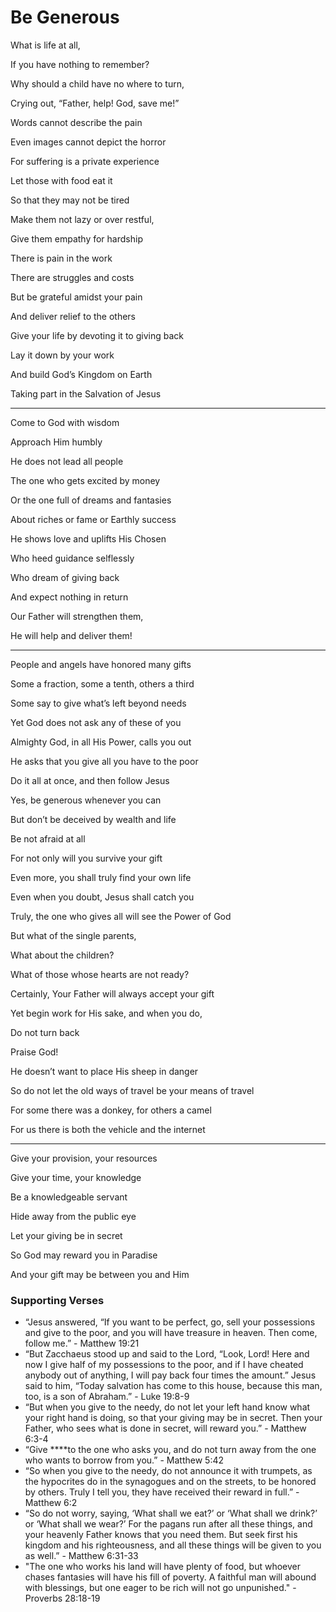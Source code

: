 # Be Generous

What is life at all,

If you have nothing to remember?

Why should a child have no where to turn,

Crying out, “Father, help! God, save me!”

Words cannot describe the pain

Even images cannot depict the horror

For suffering is a private experience

Let those with food eat it

So that they may not be tired

Make them not lazy or over restful,

Give them empathy for hardship

There is pain in the work

There are struggles and costs

But be grateful amidst your pain

And deliver relief to the others

Give your life by devoting it to giving back

Lay it down by your work

And build God’s Kingdom on Earth

Taking part in the Salvation of Jesus

---

Come to God with wisdom

Approach Him humbly

He does not lead all people

The one who gets excited by money

Or the one full of dreams and fantasies

About riches or fame or Earthly success

He shows love and uplifts His Chosen

Who heed guidance selflessly

Who dream of giving back

And expect nothing in return

Our Father will strengthen them,

He will help and deliver them!

---

People and angels have honored many gifts

Some a fraction, some a tenth, others a third

Some say to give what’s left beyond needs

Yet God does not ask any of these of you

Almighty God, in all His Power, calls you out

He asks that you give all you have to the poor

Do it all at once, and then follow Jesus

Yes, be generous whenever you can

But don’t be deceived by wealth and life

Be not afraid at all

For not only will you survive your gift

Even more, you shall truly find your own life

Even when you doubt, Jesus shall catch you

Truly, the one who gives all will see the Power of God

But what of the single parents,

What about the children?

What of those whose hearts are not ready?

Certainly, Your Father will always accept your gift

Yet begin work for His sake, and when you do,

Do not turn back

Praise God!

He doesn’t want to place His sheep in danger

So do not let the old ways of travel be your means of travel

For some there was a donkey, for others a camel

For us there is both the vehicle and the internet

---

Give your provision, your resources

Give your time, your knowledge

Be a knowledgeable servant

Hide away from the public eye

Let your giving be in secret

So God may reward you in Paradise

And your gift may be between you and Him

### Supporting Verses

- “Jesus answered, “If you want to be perfect, go, sell your possessions and give to the poor, and you will have treasure in heaven. Then come, follow me.” - Matthew 19:21
- “But Zacchaeus stood up and said to the Lord, “Look, Lord! Here and now I give half of my possessions to the poor, and if I have cheated anybody out of anything, I will pay back four times the amount.” Jesus said to him, “Today salvation has come to this house, because this man, too, is a son of Abraham.” - Luke 19:8-9
- “But when you give to the needy, do not let your left hand know what your right hand is doing, so that your giving may be in secret. Then your Father, who sees what is done in secret, will reward you.” - Matthew 6:3-4
- “Give \*\*\*\*to the one who asks you, and do not turn away from the one who wants to borrow from you.” - Matthew 5:42
- “So when you give to the needy, do not announce it with trumpets, as the hypocrites do in the synagogues and on the streets, to be honored by others. Truly I tell you, they have received their reward in full.” - Matthew 6:2
- “So do not worry, saying, ‘What shall we eat?’ or ‘What shall we drink?’ or ‘What shall we wear?’ For the pagans run after all these things, and your heavenly Father knows that you need them. But seek first his kingdom and his righteousness, and all these things will be given to you as well.” - Matthew 6:31-33
- "The one who works his land will have plenty of food, but whoever chases fantasies will have his fill of poverty. A faithful man will abound with blessings, but one eager to be rich will not go unpunished." - Proverbs 28:18-19
